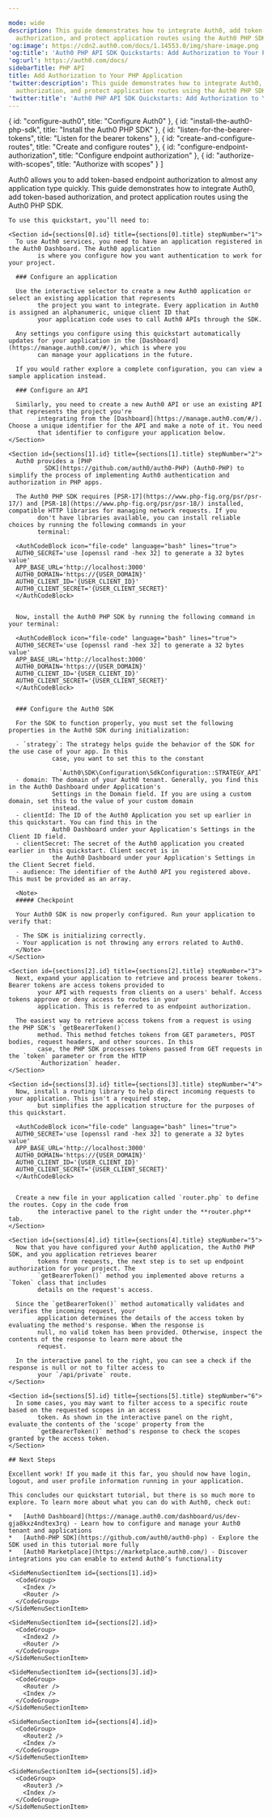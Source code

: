 ```yaml
---

mode: wide
description: This guide demonstrates how to integrate Auth0, add token-based
  authorization, and protect application routes using the Auth0 PHP SDK.
'og:image': https://cdn2.auth0.com/docs/1.14553.0/img/share-image.png
'og:title': 'Auth0 PHP API SDK Quickstarts: Add Authorization to Your PHP Application'
'og:url': https://auth0.com/docs/
sidebarTitle: PHP API
title: Add Authorization to Your PHP Application
'twitter:description': This guide demonstrates how to integrate Auth0, add token-based
  authorization, and protect application routes using the Auth0 PHP SDK.
'twitter:title': 'Auth0 PHP API SDK Quickstarts: Add Authorization to Your PHP Application'
---
```



<QuickstartButtons githubLink="https://github.com/auth0-samples/auth0-php-api-samples/tree/main/app" downloadLink="https://auth0.auth0.com/u/login/"/>

  { id: "configure-auth0", title: "Configure Auth0" },
  { id: "install-the-auth0-php-sdk", title: "Install the Auth0 PHP SDK" },
  { id: "listen-for-the-bearer-tokens", title: "Listen for the bearer tokens" },
  { id: "create-and-configure-routes", title: "Create and configure routes" },
  { id: "configure-endpoint-authorization", title: "Configure endpoint authorization" },
  { id: "authorize-with-scopes", title: "Authorize with scopes" }
]

<Recipe>
  <Content>
    Auth0 allows you to add token-based endpoint authorization to almost any application type quickly. This guide
        demonstrates how to integrate Auth0, add token-based authorization, and protect application routes using the Auth0
        PHP SDK.

    To use this quickstart, you’ll need to:

    <Section id={sections[0].id} title={sections[0].title} stepNumber="1">
      To use Auth0 services, you need to have an application registered in the Auth0 Dashboard. The Auth0 application
            is where you configure how you want authentication to work for your project.

      ### Configure an application

      Use the interactive selector to create a new Auth0 application or select an existing application that represents
            the project you want to integrate. Every application in Auth0 is assigned an alphanumeric, unique client ID that
            your application code uses to call Auth0 APIs through the SDK.

      Any settings you configure using this quickstart automatically updates for your application in the [Dashboard](https://manage.auth0.com/#/), which is where you
            can manage your applications in the future.

      If you would rather explore a complete configuration, you can view a sample application instead.

      ### Configure an API

      Similarly, you need to create a new Auth0 API or use an existing API that represents the project you're
            integrating from the [Dashboard](https://manage.auth0.com/#/). Choose a unique identifier for the API and make a note of it. You need
            that identifier to configure your application below.
    </Section>

    <Section id={sections[1].id} title={sections[1].title} stepNumber="2">
      Auth0 provides a [PHP
              SDK](https://github.com/auth0/auth0-PHP) (Auth0-PHP) to simplify the process of implementing Auth0 authentication and authorization in PHP apps.

      The Auth0 PHP SDK requires [PSR-17](https://www.php-fig.org/psr/psr-17/) and [PSR-18](https://www.php-fig.org/psr/psr-18/) installed, compatible HTTP libraries for managing network requests. If you
            don't have libraries available, you can install reliable choices by running the following commands in your
            terminal:

      <AuthCodeBlock icon="file-code" language="bash" lines="true">
      AUTH0_SECRET='use [openssl rand -hex 32] to generate a 32 bytes value'
      APP_BASE_URL='http://localhost:3000'
      AUTH0_DOMAIN='https://{USER_DOMAIN}'
      AUTH0_CLIENT_ID='{USER_CLIENT_ID}'
      AUTH0_CLIENT_SECRET='{USER_CLIENT_SECRET}'
      </AuthCodeBlock>


      Now, install the Auth0 PHP SDK by running the following command in your terminal:

      <AuthCodeBlock icon="file-code" language="bash" lines="true">
      AUTH0_SECRET='use [openssl rand -hex 32] to generate a 32 bytes value'
      APP_BASE_URL='http://localhost:3000'
      AUTH0_DOMAIN='https://{USER_DOMAIN}'
      AUTH0_CLIENT_ID='{USER_CLIENT_ID}'
      AUTH0_CLIENT_SECRET='{USER_CLIENT_SECRET}'
      </AuthCodeBlock>


      ### Configure the Auth0 SDK

      For the SDK to function properly, you must set the following properties in the Auth0 SDK during initialization:

      - `strategy`: The strategy helps guide the behavior of the SDK for the use case of your app. In this
                case, you want to set this to the constant
                
                  `Auth0\SDK\Configuration\SdkConfiguration::STRATEGY_API`
      - domain: The domain of your Auth0 tenant. Generally, you find this in the Auth0 Dashboard under Application's
                Settings in the Domain field. If you are using a custom domain, set this to the value of your custom domain
                instead.
      - clientId: The ID of the Auth0 Application you set up earlier in this quickstart. You can find this in the
                Auth0 Dashboard under your Application's Settings in the Client ID field.
      - clientSecret: The secret of the Auth0 application you created earlier in this quickstart. Client secret is in
                the Auth0 Dashboard under your Application's Settings in the Client Secret field.
      - audience: The identifier of the Auth0 API you registered above. This must be provided as an array.

      <Note>
      ##### Checkpoint

      Your Auth0 SDK is now properly configured. Run your application to verify that:

      - The SDK is initializing correctly.
      - Your application is not throwing any errors related to Auth0.
      </Note>
    </Section>

    <Section id={sections[2].id} title={sections[2].title} stepNumber="3">
      Next, expand your application to retrieve and process bearer tokens. Bearer tokens are access tokens provided to
            your API with requests from clients on a users' behalf. Access tokens approve or deny access to routes in your
            application. This is referred to as endpoint authorization.

      The easiest way to retrieve access tokens from a request is using the PHP SDK's `getBearerToken()`
            method. This method fetches tokens from GET parameters, POST bodies, request headers, and other sources. In this
            case, the PHP SDK processes tokens passed from GET requests in the `token` parameter or from the HTTP
            `Authorization` header.
    </Section>

    <Section id={sections[3].id} title={sections[3].title} stepNumber="4">
      Now, install a routing library to help direct incoming requests to your application. This isn't a required step,
            but simplifies the application structure for the purposes of this quickstart.

      <AuthCodeBlock icon="file-code" language="bash" lines="true">
      AUTH0_SECRET='use [openssl rand -hex 32] to generate a 32 bytes value'
      APP_BASE_URL='http://localhost:3000'
      AUTH0_DOMAIN='https://{USER_DOMAIN}'
      AUTH0_CLIENT_ID='{USER_CLIENT_ID}'
      AUTH0_CLIENT_SECRET='{USER_CLIENT_SECRET}'
      </AuthCodeBlock>


      Create a new file in your application called `router.php` to define the routes. Copy in the code from
            the interactive panel to the right under the **router.php** tab.
    </Section>

    <Section id={sections[4].id} title={sections[4].title} stepNumber="5">
      Now that you have configured your Auth0 application, the Auth0 PHP SDK, and you application retrieves bearer
            tokens from requests, the next step is to set up endpoint authorization for your project. The
            `getBearerToken()` method you implemented above returns a `Token` class that includes
            details on the request's access.

      Since the `getBearerToken()` method automatically validates and verifies the incoming request, your
            application determines the details of the access token by evaluating the method's response. When the response is
            null, no valid token has been provided. Otherwise, inspect the contents of the response to learn more about the
            request.

      In the interactive panel to the right, you can see a check if the response is null or not to filter access to
            your `/api/private` route.
    </Section>

    <Section id={sections[5].id} title={sections[5].title} stepNumber="6">
      In some cases, you may want to filter access to a specific route based on the requested scopes in an access
            token. As shown in the interactive panel on the right, evaluate the contents of the 'scope' property from the
            `getBearerToken()` method's response to check the scopes granted by the access token.
    </Section>

    ## Next Steps

    Excellent work! If you made it this far, you should now have login, logout, and user profile information running in your application.

    This concludes our quickstart tutorial, but there is so much more to explore. To learn more about what you can do with Auth0, check out:

    *   [Auth0 Dashboard](https://manage.auth0.com/dashboard/us/dev-gja8kxz4ndtex3rq) - Learn how to configure and manage your Auth0 tenant and applications
    *   [Auth0-PHP SDK](https://github.com/auth0/auth0-php) - Explore the SDK used in this tutorial more fully
    *   [Auth0 Marketplace](https://marketplace.auth0.com/) - Discover integrations you can enable to extend Auth0’s functionality
  </Content>

  <SideMenu sections={sections}>
    <SideMenuSectionItem id={sections[0].id}>
      <SignUpForm />
    </SideMenuSectionItem>

    <SideMenuSectionItem id={sections[1].id}>
      <CodeGroup>
        <Index />
        <Router />
      </CodeGroup>
    </SideMenuSectionItem>

    <SideMenuSectionItem id={sections[2].id}>
      <CodeGroup>
        <Index2 />
        <Router />
      </CodeGroup>
    </SideMenuSectionItem>

    <SideMenuSectionItem id={sections[3].id}>
      <CodeGroup>
        <Router />
        <Index />
      </CodeGroup>
    </SideMenuSectionItem>

    <SideMenuSectionItem id={sections[4].id}>
      <CodeGroup>
        <Router2 />
        <Index />
      </CodeGroup>
    </SideMenuSectionItem>

    <SideMenuSectionItem id={sections[5].id}>
      <CodeGroup>
        <Router3 />
        <Index />
      </CodeGroup>
    </SideMenuSectionItem>

  </SideMenu>
</Recipe>
